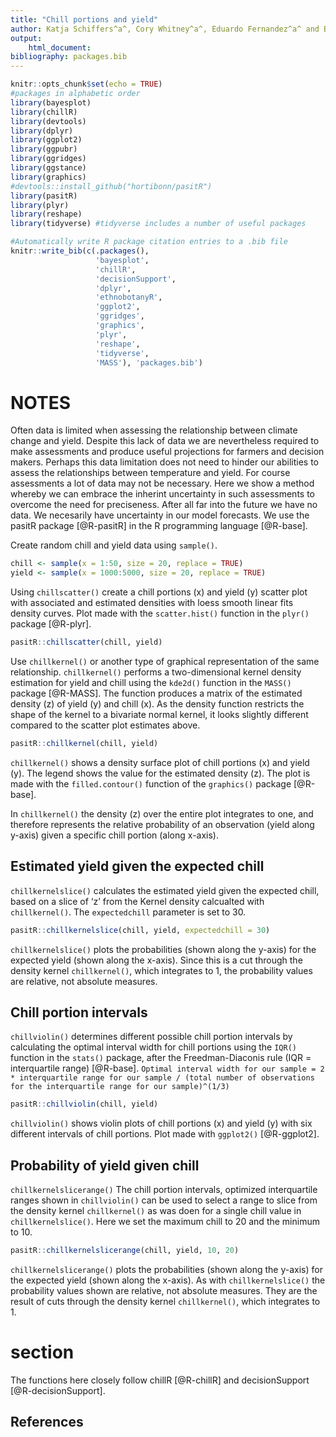 ```yaml
---
title: "Chill portions and yield"
author: Katja Schiffers^a^, Cory Whitney^a^, Eduardo Fernandez^a^ and Eike Luedeling^a^ <br /> <small>^a^INRES-Horticultural Sciences, University of Bonn, Auf dem Huegel 6, 53121 Bonn, Germany <small/>
output:
    html_document:
bibliography: packages.bib
---
```

<!-- Spelling -->
<!-- The ABC √ option (upper right on the Rmarkdown console)-->

<!-- Grammar -->
<!-- devtools::install_github("ropenscilabs/gramr") -->
<!-- run_grammar_checker("HighDimensionalData.rmd”) -->

<!-- Print pdf and word versions -->
<!-- rmarkdown::render("Chill_Yield.Rmd", output_format = "pdf_document") -->
<!-- rmarkdown::render("Chill_Yield.Rmd", output_format = "word_document") -->


```r
knitr::opts_chunk$set(echo = TRUE)
#packages in alphabetic order
library(bayesplot)
library(chillR)
library(devtools)
library(dplyr)
library(ggplot2)
library(ggpubr)
library(ggridges)
library(ggstance)
library(graphics)
#devtools::install_github("hortibonn/pasitR")
library(pasitR)
library(plyr)
library(reshape)
library(tidyverse) #tidyverse includes a number of useful packages
```

```r
#Automatically write R package citation entries to a .bib file
knitr::write_bib(c(.packages(), 
                   'bayesplot', 
                   'chillR',
                   'decisionSupport',
                   'dplyr',
                   'ethnobotanyR',
                   'ggplot2', 
                   'ggridges', 
                   'graphics',
                   'plyr', 
                   'reshape', 
                   'tidyverse',
                   'MASS'), 'packages.bib')
```

# NOTES

Often data is limited when assessing the relationship between climate change and yield. Despite this lack of data we are nevertheless required to make assessments and produce useful projections for farmers and decision makers. Perhaps this data limitation does not need to hinder our abilities to assess the relationships between temperature and yield. For course assessments a lot of data may not be necessary. Here we show a method whereby we can embrace the inherint uncertainty in such assessments to overcome the need for preciseness. After all far into the future we have no data. We necesarily have uncertainty in our model forecasts. We use the pasitR package [@R-pasitR] in the R programming language [@R-base].

Create random chill and yield data using `sample()`. 

```r
chill <- sample(x = 1:50, size = 20, replace = TRUE)
yield <- sample(x = 1000:5000, size = 20, replace = TRUE)
```

Using `chillscatter()` create a chill portions (x) and yield (y) scatter plot with associated and estimated densities with loess smooth linear fits density curves. Plot made with the `scatter.hist()` function in the `plyr()` package [@R-plyr].  

```r
pasitR::chillscatter(chill, yield)
```

Use `chillkernel()` or another type of graphical representation of the same relationship. `chillkernel()` performs a two-dimensional kernel density estimation for yield and chill using the `kde2d()` function in the `MASS()` package [@R-MASS]. The function produces a matrix of the estimated density (z) of yield (y) and chill (x). As the density function restricts the shape of the kernel to a bivariate normal kernel, it looks slightly different compared to the scatter plot estimates above.

```r
pasitR::chillkernel(chill, yield)
```

`chillkernel()` shows a density surface plot of chill portions (x) and yield (y). The legend shows the value for the estimated density (z). The plot is made with the `filled.contour()` function of the `graphics()` package [@R-base].

In `chillkernel()` the density (z) over the entire plot integrates to one, and therefore represents the relative probability of an observation (yield along y-axis) given a specific chill portion (along x-axis). 

## Estimated yield given the expected chill

`chillkernelslice()` calculates the estimated yield given the expected chill, based on a slice of 'z' from the Kernel density calcualted with `chillkernel()`. The `expectedchill` parameter is set to 30.

```r
pasitR::chillkernelslice(chill, yield, expectedchill = 30)
```

`chillkernelslice()` plots the probabilities (shown along the y-axis) for the expected yield (shown along the x-axis). Since this is a cut through the density kernel `chillkernel()`, which integrates to 1, the probability values are relative, not absolute measures.

## Chill portion intervals

`chillviolin()` determines different possible chill portion intervals by calculating the optimal interval width for chill portions using the `IQR()` function in the `stats()` package, after the Freedman-Diaconis rule (IQR = interquartile range) [@R-base].
`Optimal interval width for our sample = 2 * interquartile range for our sample / (total number of observations for the interquartile range for our sample)^(1/3)`

```r
pasitR::chillviolin(chill, yield)
```

`chillviolin()` shows violin plots of chill portions (x) and yield (y) with six different intervals of chill portions. Plot made with `ggplot2()` [@R-ggplot2].

## Probability of yield given chill

`chillkernelslicerange()` The chill portion intervals, optimized interquartile ranges shown in `chillviolin()` can be used to select a range to slice from the density kernel `chillkernel()` as was doen for a single chill value in `chillkernelslice()`. Here we set the maximum chill to 20 and the minimum to 10.

```r
pasitR::chillkernelslicerange(chill, yield, 10, 20)
```

`chillkernelslicerange()` plots the probabilities (shown along the y-axis) for the expected yield (shown along the x-axis). As with `chillkernelslice()` the probability values shown are relative, not absolute measures. They are the result of cuts through the density kernel `chillkernel()`, which integrates to 1. 

# section

The functions here closely follow chillR [@R-chillR] and decisionSupport [@R-decisionSupport].

## References
